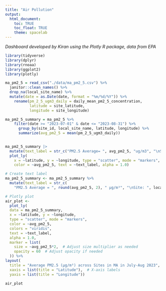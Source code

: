 ```yaml
---
title: "Air Pollution"
output: 
  html_document:
    toc: TRUE
    toc_float: TRUE
    theme: spacelab
---
```

*Dashboard developed by Kiran using the Plotly R package, data from EPA*

```r
library(tidyverse)
library(dplyr)
library(rnoaa)
library(ggplot2)
library(plotly)

```

```r

ma_pm2_5 = read_csv("./data/ma_pm2_5.csv") %>% 
  janitor::clean_names() %>% 
  drop_na(local_site_name) %>% 
  mutate(date = as.Date(date, format = "%m/%d/%Y")) %>% 
    rename(pm_2_5_ugm3_daily = daily_mean_pm2_5_concentration,
           latitude = site_latitude,
           longitude = site_longitude) 

ma_pm2_5_summary = ma_pm2_5 %>% 
    filter(date >= "2023-07-01" & date <= "2023-08-31") %>% 
      group_by(site_id, local_site_name, latitude, longitude) %>% 
      summarize(avg_pm2_5 = mean(pm_2_5_ugm3_daily))
  

```


```r
ma_pm2_5_summary |>
  mutate(text_label = str_c("PM2.5 Average= ", avg_pm2_5, "ug/m3", "\nSite: ", local_site_name)) |> 
  plot_ly(
    x = ~latitude, y = ~longitude, type = "scatter", mode = "markers",
    color = ~avg_pm2_5, text = ~text_label, alpha = 1.0)
```


```r
# Create text label
ma_pm2_5_summary <- ma_pm2_5_summary %>%
  mutate(text_label = str_c(
    "PM2.5 Average = ", round(avg_pm2_5, 2), " µg/m³", "\nSite: ", local_site_name))

# Plotly plot
air_plot <- 
  plot_ly(
  data = ma_pm2_5_summary,
  x = ~latitude, y = ~longitude,
  type = "scatter", mode = "markers",
  color = ~avg_pm2_5,
  colors = "viridis",
  text = ~text_label,
  alpha = 1.0,
  marker = list(
    size = ~avg_pm2_5*2,  # Adjust size multiplier as needed
    opacity = 60  # Adjust opacity if needed
  )) %>%
layout(
  title = "Average PM2.5 (µg/m³) across Sites in MA in July-Aug 2023",  # Title of the plot
  xaxis = list(title = "Latitude"),  # X-axis labels
  yaxis = list(title = "Longitude"))

```

```r

air_plot

```
